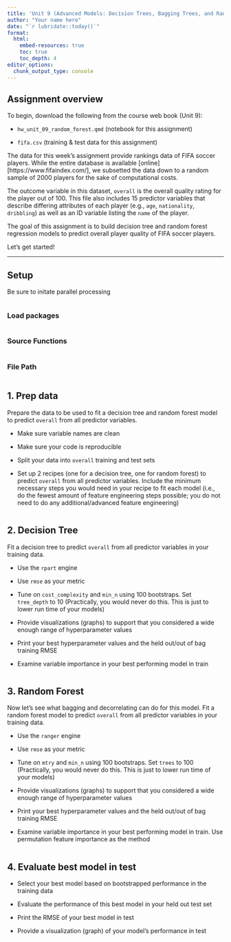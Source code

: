 ```yaml
---
title: 'Unit 9 (Advanced Models: Decision Trees, Bagging Trees, and Random Forest)'
author: "Your name here"
date: "`r lubridate::today()`"
format: 
  html: 
    embed-resources: true
    toc: true 
    toc_depth: 4
editor_options: 
  chunk_output_type: console
---
```


## Assignment overview

To begin, download the following from the course web book (Unit 9):

* `hw_unit_09_random_forest.qmd` (notebook for this assignment)

* `fifa.csv` (training & test data for this assignment)


The data for this week's assignment provide rankings data of FIFA soccer players. While the entire database is available [online][https://www.fifaindex.com/], we subsetted the data down to a random sample of 2000 players for the sake of computational costs.

The outcome variable in this dataset, `overall` is the overall quality rating for the player out of 100. This file also includes 15 predictor variables that describe differing attributes of each player (e.g., `age`, `nationality`, `dribbling`) as well as an ID variable listing the `name` of the player.

The goal of this assignment is to build decision tree and random forest regression models to predict overall player quality of FIFA soccer players.

Let's get started!

-----

## Setup

Be sure to initate parallel processing
```r


```

### Load packages
```r

```

### Source Functions
```r

```

### File Path
```r

```

## 1. Prep data

Prepare the data to be used to fit a decision tree and random forest model to predict `overall` from all predictor variables.

* Make sure variable names are clean

* Make sure your code is reproducible

* Split your data into `overall` training and test sets

* Set up 2 recipes (one for a decision tree, one for random forest) to predict `overall` from all predictor variables. Include the minimum necessary steps you would need in your recipe to fit each model (i.e., do the fewest amount of feature engineering steps possible; you do not need to do any additional/advanced feature engineering)

```r




```

## 2. Decision Tree

Fit a decision tree to predict `overall` from all predictor variables in your training data.

* Use the `rpart` engine

* Use `rmse` as your metric

* Tune on `cost_complexity` and `min_n` using 100 bootstraps. Set `tree_depth` to 10 (Practically, you would never do this. This is just to lower run time of your models)

* Provide visualizations (graphs) to support that you considered a wide enough range of  hyperparameter values

* Print your best hyperparameter values and the held out/out of bag training RMSE

* Examine variable importance in your best performing model in train

```r


```

## 3. Random Forest

Now let's see what bagging and decorrelating can do for this model. Fit a random forest model to predict `overall` from all predictor variables in your training data.

* Use the `ranger` engine

* Use `rmse` as your metric

* Tune on `mtry` and `min_n` using 100 bootstraps. Set `trees` to 100 (Practically, you would never do this. This is just to lower run time of your models)

* Provide visualizations (graphs) to support that you considered a wide enough range of  hyperparameter values

* Print your best hyperparameter values and the held out/out of bag training RMSE

* Examine variable importance in your best performing model in train. Use permutation feature importance as the method

```r


```

## 4. Evaluate best model in test

* Select your best model based on bootstrapped performance in the training data

* Evaluate the performance of this best model in your held out test set

* Print the RMSE of your best model in test

* Provide a visualization (graph) of your model's performance in test

```r



```
